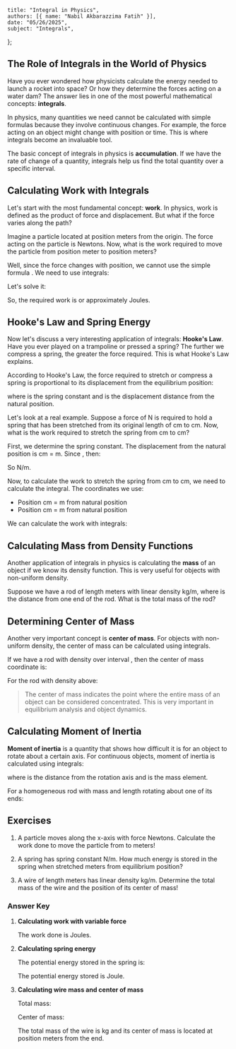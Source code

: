     title: "Integral in Physics",
    authors: [{ name: "Nabil Akbarazzima Fatih" }],
    date: "05/26/2025",
    subject: "Integrals",
};

## The Role of Integrals in the World of Physics

Have you ever wondered how physicists calculate the energy needed to launch a rocket into space? Or how they determine the forces acting on a water dam? The answer lies in one of the most powerful mathematical concepts: **integrals**.

In physics, many quantities we need cannot be calculated with simple formulas because they involve continuous changes. For example, the force acting on an object might change with position or time. This is where integrals become an invaluable tool.

The basic concept of integrals in physics is **accumulation**. If we have the rate of change of a quantity, integrals help us find the total quantity over a specific interval.

## Calculating Work with Integrals

Let's start with the most fundamental concept: **work**. In physics, work is defined as the product of force and displacement. But what if the force varies along the path?

Imagine a particle located at position <InlineMath math="x" /> meters from the origin. The force acting on the particle is <InlineMath math="F(x) = x^2 + 2x" /> Newtons. Now, what is the work required to move the particle from position <InlineMath math="x = 1" /> meter to position <InlineMath math="x = 3" /> meters?

Well, since the force changes with position, we cannot use the simple formula <InlineMath math="W = F \times s" />. We need to use integrals:

<BlockMath math="W = \int_{1}^{3} F(x) \, dx = \int_{1}^{3} (x^2 + 2x) \, dx" />

Let's solve it:

<div className="flex flex-col gap-4">
<BlockMath math="W = \left[\frac{x^3}{3} + x^2\right]_{1}^{3}" />
<BlockMath math="W = \left(\frac{27}{3} + 9\right) - \left(\frac{1}{3} + 1\right)" />
<BlockMath math="W = (9 + 9) - \left(\frac{1}{3} + \frac{3}{3}\right) = 18 - \frac{4}{3}" />
<BlockMath math="W = \frac{54}{3} - \frac{4}{3} = \frac{50}{3} \text{ Joule}" />
</div>

So, the required work is <InlineMath math="\frac{50}{3}" /> or approximately <InlineMath math="16.67" /> Joules.

## Hooke's Law and Spring Energy

Now let's discuss a very interesting application of integrals: **Hooke's Law**. Have you ever played on a trampoline or pressed a spring? The further we compress a spring, the greater the force required. This is what Hooke's Law explains.

According to Hooke's Law, the force required to stretch or compress a spring is proportional to its displacement from the equilibrium position:

<BlockMath math="F(x) = kx" />

where <InlineMath math="k" /> is the spring constant and <InlineMath math="x" /> is the displacement distance from the natural position.

Let's look at a real example. Suppose a force of <InlineMath math="40" /> N is required to hold a spring that has been stretched from its original length of <InlineMath math="10" /> cm to <InlineMath math="15" /> cm. Now, what is the work required to stretch the spring from <InlineMath math="15" /> cm to <InlineMath math="18" /> cm?

First, we determine the spring constant. The displacement from the natural position is <InlineMath math="15 - 10 = 5" /> cm = <InlineMath math="0.05" /> m. Since <InlineMath math="F = kx" />, then:

<BlockMath math="40 = k \times 0.05" />

So <InlineMath math="k = \frac{40}{0.05} = 800" /> N/m.

Now, to calculate the work to stretch the spring from <InlineMath math="15" /> cm to <InlineMath math="18" /> cm, we need to calculate the integral. The coordinates we use:
- Position <InlineMath math="15" /> cm = <InlineMath math="0.05" /> m from natural position
- Position <InlineMath math="18" /> cm = <InlineMath math="0.08" /> m from natural position

We can calculate the work with integrals:

<div className="flex flex-col gap-4">
<BlockMath math="W = \int_{0.05}^{0.08} 800x \, dx" />
<BlockMath math="W = 800 \left[\frac{x^2}{2}\right]_{0.05}^{0.08}" />
<BlockMath math="W = 400[(0.08)^2 - (0.05)^2]" />
<BlockMath math="W = 400[0.0064 - 0.0025] = 400 \times 0.0039 = 1.56 \text{ Joule}" />
</div>

## Calculating Mass from Density Functions

Another application of integrals in physics is calculating the **mass** of an object if we know its density function. This is very useful for objects with non-uniform density.

Suppose we have a rod of length <InlineMath math="2" /> meters with linear density <InlineMath math="\rho(x) = 3x + 2" /> kg/m, where <InlineMath math="x" /> is the distance from one end of the rod. What is the total mass of the rod?

<div className="flex flex-col gap-4">
<BlockMath math="m = \int_{0}^{2} \rho(x) \, dx = \int_{0}^{2} (3x + 2) \, dx" />
<BlockMath math="m = \left[\frac{3x^2}{2} + 2x\right]_{0}^{2}" />
<BlockMath math="m = \frac{3(4)}{2} + 2(2) = 6 + 4 = 10 \text{ kg}" />
</div>

## Determining Center of Mass

Another very important concept is **center of mass**. For objects with non-uniform density, the center of mass can be calculated using integrals.

If we have a rod with density <InlineMath math="\rho(x)" /> over interval <InlineMath math="[a, b]" />, then the center of mass coordinate is:

<BlockMath math="\bar{x} = \frac{\int_{a}^{b} x \rho(x) \, dx}{\int_{a}^{b} \rho(x) \, dx}" />

For the rod with density <InlineMath math="\rho(x) = 3x + 2" /> above:

<div className="flex flex-col gap-4">
<BlockMath math="\bar{x} = \frac{\int_{0}^{2} x(3x + 2) \, dx}{10}" />
<BlockMath math="\bar{x} = \frac{\int_{0}^{2} (3x^2 + 2x) \, dx}{10}" />
<BlockMath math="\bar{x} = \frac{[x^3 + x^2]_{0}^{2}}{10} = \frac{8 + 4}{10} = 1.2 \text{ meter}" />
</div>

> The center of mass indicates the point where the entire mass of an object can be considered concentrated. This is very important in equilibrium analysis and object dynamics.

## Calculating Moment of Inertia

**Moment of inertia** is a quantity that shows how difficult it is for an object to rotate about a certain axis. For continuous objects, moment of inertia is calculated using integrals:

<BlockMath math="I = \int r^2 \, dm" />

where <InlineMath math="r" /> is the distance from the rotation axis and <InlineMath math="dm" /> is the mass element.

For a homogeneous rod with mass <InlineMath math="M" /> and length <InlineMath math="L" /> rotating about one of its ends:

<BlockMath math="I = \int_{0}^{L} x^2 \frac{M}{L} \, dx = \frac{M}{L} \int_{0}^{L} x^2 \, dx = \frac{M}{L} \left[\frac{x^3}{3}\right]_{0}^{L} = \frac{ML^2}{3}" />

## Exercises

1. A particle moves along the x-axis with force <InlineMath math="F(x) = 4x - x^2" /> Newtons. Calculate the work done to move the particle from <InlineMath math="x = 0" /> to <InlineMath math="x = 3" /> meters!

2. A spring has spring constant <InlineMath math="k = 200" /> N/m. How much energy is stored in the spring when stretched <InlineMath math="0.1" /> meters from equilibrium position?

3. A wire of length <InlineMath math="4" /> meters has linear density <InlineMath math="\rho(x) = 2 + x" /> kg/m. Determine the total mass of the wire and the position of its center of mass!

### Answer Key

1. **Calculating work with variable force**
   
   <div className="flex flex-col gap-4">
   <BlockMath math="W = \int_{0}^{3} (4x - x^2) \, dx" />
   <BlockMath math="W = \left[2x^2 - \frac{x^3}{3}\right]_{0}^{3}" />
   <BlockMath math="W = \left(2(3)^2 - \frac{(3)^3}{3}\right) - \left(2(0)^2 - \frac{(0)^3}{3}\right)" />
   <BlockMath math="W = \left(18 - 9\right) - 0 = 9 \text{ Joule}" />
   </div>

   The work done is <InlineMath math="9" /> Joules.

2. **Calculating spring energy**

   The potential energy stored in the spring is:
   
   <div className="flex flex-col gap-4">
   <BlockMath math="E = \int_{0}^{0.1} kx \, dx = \int_{0}^{0.1} 200x \, dx" />
   <BlockMath math="E = 200 \left[\frac{x^2}{2}\right]_{0}^{0.1}" />
   <BlockMath math="E = 200 \times \frac{(0.1)^2 - 0^2}{2} = 200 \times \frac{0.01}{2} = 100 \times 0.01 = 1 \text{ Joule}" />
   </div>

   The potential energy stored is <InlineMath math="1" /> Joule.

3. **Calculating wire mass and center of mass**

   Total mass:
   
   <BlockMath math="m = \int_{0}^{4} (2 + x) \, dx = \left[2x + \frac{x^2}{2}\right]_{0}^{4} = 8 + 8 = 16 \text{ kg}" />
   
   Center of mass:
   
   <div className="flex flex-col gap-4">
   <BlockMath math="\bar{x} = \frac{\int_{0}^{4} x(2 + x) \, dx}{16}" />
   <BlockMath math="\bar{x} = \frac{\int_{0}^{4} (2x + x^2) \, dx}{16}" />
   <BlockMath math="\bar{x} = \frac{[x^2 + \frac{x^3}{3}]_{0}^{4}}{16} = \frac{16 + \frac{64}{3}}{16}" />
   <BlockMath math="\bar{x} = \frac{\frac{48 + 64}{3}}{16} = \frac{\frac{112}{3}}{16} = \frac{112}{48} = \frac{7}{3} \text{ meter}" />
   </div>

   The total mass of the wire is <InlineMath math="16" /> kg and its center of mass is located at position <InlineMath math="\frac{7}{3}" /> meters from the end.